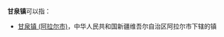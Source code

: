 '''甘泉镇'''可以指：
{{PRC admin/disambig|21/03/11/104/000|62/05/03/102/000|62/12/02/109/000}}
* [[甘泉镇_(阿拉尔市)|甘泉镇 (阿拉尔市)]]，中华人民共和国新疆维吾尔自治区阿拉尔市下辖的镇
{{disambig|cat=三字中国镇名消歧义}}
